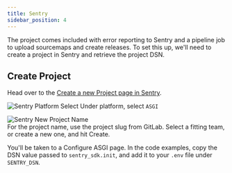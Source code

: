 ```yaml
---
title: Sentry
sidebar_position: 4
---
```


The project comes included with error reporting to Sentry and a pipeline job to upload sourcemaps and create releases.
To set this up, we'll need to create a project in Sentry and retrieve the project DSN.

## Create Project

Head over to the [Create a new Project page in Sentry](https://sentry.intility.no/organizations/intility/projects/new/).

![Sentry Platform Select](/img/fastapi/setup/sentry_asgi.png)
Under platform, select ``ASGI``

![Sentry New Project Name](/img/sentry-new-name-dotnet.png)  
For the project name, use the project slug from GitLab.
Select a fitting team, or create a new one, and hit Create.

You'll be taken to a Configure ASGI page.
In the code examples, copy the DSN value passed to `sentry_sdk.init`, and add it to your `.env` file under `SENTRY_DSN`.

<!--
TODO: Add to GitLab env variables
-->